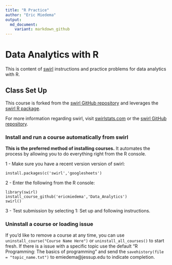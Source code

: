 ```yaml
---
title: "R Practice"
author: "Eric Miedema"
output:
  md_document:
    variant: markdown_github
---
```


# Data Analytics with R

This is content of [swirl](http://swirlstats.com) instructions and practice problems for data analytics with R.

## Class Set Up

This course is forked from the [swirl GitHub repository](https://github.com/swirldev/swirl) and leverages the [swirl R package](http://swirlstats.com). 

For more information regarding swirl, visit [swirlstats.com](http://swirlstats.com) or the [swirl GitHub repository](https://github.com/swirldev/swirl).

### Install and run a course automatically from swirl

**This is the preferred method of installing courses.** It automates the process by allowing you to do everything right from the R console.

1 - Make sure you have a recent version version of swirl:

```
install.packages(c('swirl','googlesheets')
```

2 - Enter the following from the R console:

```
library(swirl)
install_course_github('ericmiedema','Data_Analytics')
swirl()
```

3 - Test submission by selecting 1: Set up and following instructions.

### Uninstall a course or loading issue

If you'd like to remove a course at any time, you can use `uninstall_course("Course Name Here")` or `uninstall_all_courses()` to start fresh.  If there is a issue with a specific topic use the default "R Programming: The basics of programming" and send the `savehistory(file = "topic_name.txt")` to emiedema@jessup.edu to indicate completion.